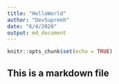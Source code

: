 ```yaml
---
title: "HelloWorld"
author: "DevSupreeh"
date: "6/4/2020"
output: md_document
---
```


```r
knitr::opts_chunk$set(echo = TRUE)
```

## This is a markdown file


